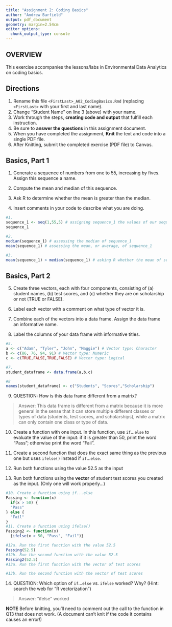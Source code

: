 ```yaml
---
title: "Assignment 2: Coding Basics"
author: "Andrew Barfield"
output: pdf_document
geometry: margin=2.54cm
editor_options: 
  chunk_output_type: console
---
```


## OVERVIEW

This exercise accompanies the lessons/labs in Environmental Data Analytics on coding basics.

## Directions

1.  Rename this file `<FirstLast>_A02_CodingBasics.Rmd` (replacing `<FirstLast>` with your first and last name).
2.  Change "Student Name" on line 3 (above) with your name.
3.  Work through the steps, **creating code and output** that fulfill each instruction.
4.  Be sure to **answer the questions** in this assignment document.
5.  When you have completed the assignment, **Knit** the text and code into a single PDF file.
6.  After Knitting, submit the completed exercise (PDF file) to Canvas.

## Basics, Part 1

1.  Generate a sequence of numbers from one to 55, increasing by fives. Assign this sequence a name.

2.  Compute the mean and median of this sequence.

3.  Ask R to determine whether the mean is greater than the median.

4.  Insert comments in your code to describe what you are doing.

```r
#1. 
sequence_1 <- seq(1,55,5) # assigning sequence_1 the values of our sequence from 1 to 55 increasing by an interval of 5
sequence_1

#2. 
median(sequence_1) # assessing the median of sequence_1
mean(sequence_1) # assessing the mean, or average, of sequence_1

#3. 
mean(sequence_1) > median(sequence_1) # asking R whether the mean of sequence_1 is greater than the median of sequence_1, which it read back as FALSE
```

## Basics, Part 2

5.  Create three vectors, each with four components, consisting of (a) student names, (b) test scores, and (c) whether they are on scholarship or not (TRUE or FALSE).

6.  Label each vector with a comment on what type of vector it is.

7.  Combine each of the vectors into a data frame. Assign the data frame an informative name.

8.  Label the columns of your data frame with informative titles.

```r
#5.
a <- c("Adam", "Tyler", "John", "Maggie") # Vector type: Character
b <- c(86, 76, 94, 91) # Vector type: Numeric
c <- c(TRUE,FALSE,TRUE,FALSE) # Vector type: Logical

#7.
student_dataframe <- data.frame(a,b,c)

#8
names(student_dataframe) <- c("Students", "Scores","Scholarship")

```

9.  QUESTION: How is this data frame different from a matrix?

> Answer: This data frame is different from a matrix because it is more general in the sense that it can store multiple different classes or types of data (students, test scores, and scholarships), while a matrix can only contain one class or type of data.

10. Create a function with one input. In this function, use `if`...`else` to evaluate the value of the input: if it is greater than 50, print the word "Pass"; otherwise print the word "Fail". 

11. Create a second function that does the exact same thing as the previous one but uses `ifelse()` instead if `if`...`else `. 

12. Run both functions using the value 52.5 as the input

13. Run both functions using the **vector** of student test scores you created as the input. (Only one will work properly...)

```r
#10. Create a function using if...else
Passing <- function(x)
  if(x > 50) {
  "Pass"
} else {
  "Fail"
}
#11. Create a function using ifelse()
Passing2 <- function(x) 
  {ifelse(x > 50, "Pass", "Fail")}

#12a. Run the first function with the value 52.5
Passing(52.5)
#12b. Run the second function with the value 52.5
Passing2(52.5)
#13a. Run the first function with the vector of test scores

#13b. Run the second function with the vector of test scores
```

14. QUESTION: Which option of `if`...`else` vs. `ifelse` worked? Why? (Hint: search the web for "R vectorization")

> Answer: "ifelse" worked


**NOTE** Before knitting, you'll need to comment out the call to the function in Q13 that does not work. (A document can't knit if the code it contains causes an error!)